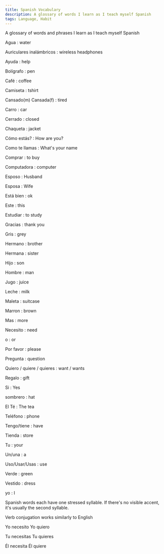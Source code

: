 ```yaml
---
title: Spanish Vocabulary
description: A glossary of words I learn as I teach myself Spanish
tags: Language, Habit
---
```


A glossary of words and phrases I learn as I teach myself Spanish

Agua
: water

Auriculares inalámbricos
: wireless headphones

Ayuda
: help

Bolígrafo
: pen 

Café
: coffee

Camiseta
: tshirt

Cansado(m) Cansada(f)
: tired

Carro 
: car

Cerrado
: closed

Chaqueta
: jacket

Cómo estás?
: How are you?

Como te llamas
: What's your name

Comprar
: to buy

Computadora
: computer

Esposo 
: Husband

Esposa 
: Wife

Está bien
: ok

Este
: this

Estudiar
: to study

Gracias 
: thank you

Gris
: grey

Hermano 
: brother

Hermana
: sister

Hijo 
: son

Hombre
: man

Jugo
: juice

Leche
: milk

Maleta
: suitcase

Marron
: brown

Mas
: more

Necesito
: need

o
: or

Por favor
: please

Pregunta
: question

Quiero / quiere / quieres
: want / wants

Regalo
: gift

Si
: Yes

sombrero
: hat

El Té
: The tea

Teléfono
: phone

Tengo/tiene
: have

Tienda
: store

Tu
: your

Un/una
: a

Uso/Usar/Usas
: use

Verde
: green

Vestido
: dress

yo
: I

Spanish words each have one stressed syllable. If there's no visible accent, it's usually the second syllable.

Verb conjugation works similarly to English 

Yo necesito
Yo quiero

Tu necesitas
Tu quieres

Él necesita
Él quiere
